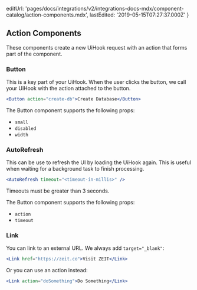 
  editUrl:
    'pages/docs/integrations/v2/integrations-docs-mdx/component-catalog/action-components.mdx',
  lastEdited: '2019-05-15T07:27:37.000Z'
}

## Action Components

These components create a new UiHook request with an action that forms part of the component.

### Button

This is a key part of your UiHook. When the user clicks the button, we call your UiHook with the action attached to the button.

```jsx
<Button action="create-db">Create Database</Button>
```

The Button component supports the following props:

- `small`
- `disabled`
- `width`

### AutoRefresh

This can be use to refresh the UI by loading the UiHook again. This is useful when waiting for a background task to finish processing.

```jsx
<AutoRefresh timeout="<timeout-in-millis>" />
```

<Note>Timeouts must be greater than 3 seconds.</Note>

The Button component supports the following props:

- `action`
- `timeout`

### Link

You can link to an external URL. We always add `target="_blank"`:

```jsx
<Link href="https://zeit.co">Visit ZEIT</Link>
```

Or you can use an action instead:

```jsx
<Link action="doSomething">Do Something</Link>
```
